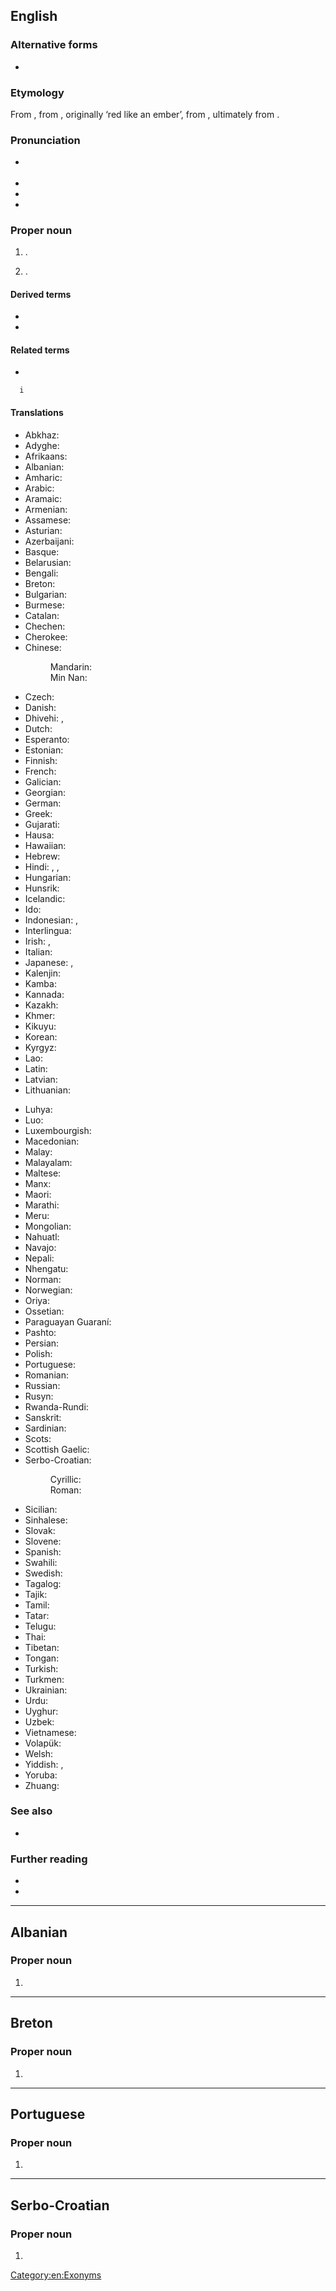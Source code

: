 {{also|brazil}}
==English==

===Alternative forms===
* {{alter|en|Brasil||archaic}}

===Etymology===
From {{der|en|pt|Brasil}}, from {{m|pt|brasil||brazilwood}}, originally ‘red like an ember’, from {{m|pt|brasa||ember}}, ultimately from {{der|en|gem-pro|*brasō||gleed, crackling coal}}.

===Pronunciation===
* {{a|UK|US}} {{IPA|en|/bɹə.ˈzɪl/|[-ˈzɪɫ]}}
* {{audio|en|en-us-Brazil.ogg|Audio (US)}}
* {{hyphenation|en|Bra|zil}}
* {{rhymes|en|ɪl}}

===Proper noun===
{{en-proper noun}}

# {{senseid|en|Q155}}{{place|en|A large [[Portuguese]]-speaking <<country>> in <<cont/South America>>|official=Federative Republic of Brazil}}.
# {{place|en|city/county seat|co/Clay County|s/Indiana|c/USA}}.

====Derived terms====
* {{l|en|Brazilian}}
* {{l|en|Brazil nut}}

====Related terms====
* {{l|en|Brasília}}
   i

====Translations====
{{trans-top|id=Q155|Portuguese-speaking country in South America}}
* Abkhaz: {{t|ab|Бразилия}}
* Adyghe: {{t|ady|Бразилие}}
* Afrikaans: {{t|af|Brasilië}}
* Albanian: {{t+|sq|Brazili}}
* Amharic: {{t|am|ብራዚል}}
* Arabic: {{t|ar|اَلْبَرَازِيل|f}}
* Aramaic: {{t|arc|ܒܪܐܙܝܠ}}
* Armenian: {{t+|hy|Բրազիլիա}}
* Assamese: {{t|as|ব্ৰাজিল}}
* Asturian: {{t+|ast|Brasil}}
* Azerbaijani: {{t+|az|Braziliya}}
* Basque: {{t|eu|Brasil}}
* Belarusian: {{t|be|Бразі́лія|f}}
* Bengali: {{t+|bn|ব্রাজিল}}
* Breton: {{t+|br|Brazil}}
* Bulgarian: {{t|bg|Брази́лия|f}}
* Burmese: {{t|my|ဘရာဇီး}}
* Catalan: {{t+|ca|Brasil}}
* Chechen: {{t|ce|Бразили}}
* Cherokee: {{t|chr|ᏆᏏᎵ|tr=quasili}}
* Chinese:
*: Mandarin: {{t+|cmn|巴西|tr=Bāxī}}
*: Min Nan: {{t|nan|巴西|tr=Pa-se}}
* Czech: {{t+|cs|Brazílie|f}}
* Danish: {{t+|da|Brasilien}}
* Dhivehi: {{t|dv|ބްރެޒިލް}}, {{t|dv|ބުރެޒިލް}}
* Dutch: {{t+|nl|Brazilië}}
* Esperanto: {{t+|eo|Brazilo}}
* Estonian: {{t+|et|Brasiilia}}
* Finnish: {{t+|fi|Brasilia}}
* French: {{t+|fr|Brésil|m}}
* Galician: {{t+|gl|Brasil|m}}
* Georgian: {{t+|ka|ბრაზილია}}
* German: {{t+|de|Brasilien|n}}
* Greek: {{t+|el|Βραζιλία|f}}
* Gujarati: {{t|gu|બ્રાઝીલ}}
* Hausa: {{t|ha|Birazil}}
* Hawaiian: {{t|haw|Palakila}}
* Hebrew: {{t+|he|בְּרָזִיל|tr=brazil}}
* Hindi: {{t|hi|ब्राज़िल}}, {{t+|hi|ब्राज़ील}}, {{t|hi|ब्राजील}}
* Hungarian: {{t+|hu|Brazília}}
* Hunsrik: {{t|hrx|Brasil|m}}
* Icelandic: {{t+|is|Brasilía|f}}
* Ido: {{t+|io|Brazilia}}
* Indonesian: {{t+|id|Brasil}}, {{t+|id|Brazil}}
* Interlingua: {{t|ia|Brasil}}
* Irish: {{t|ga|Brasaíl|alt=An Bhrasaíl|f}}, {{t|ga|Poblacht Chónaidhmitheach na Brasaíle|f}}
* Italian: {{t+|it|Brasile|m}}
* Japanese: {{t+|ja|ブラジル|tr=Burajiru}}, {{t+|ja|伯剌西爾|tr=Burajiru}} {{qualifier|rare}}
* Kalenjin: {{t|kln|Brazili}}
* Kamba: {{t|kam|Mbkasili}}
* Kannada: {{t+|kn|ಬ್ರೆಜಿಲ್}}
* Kazakh: {{t|kk|Бразилия}}
* Khmer: {{t+|km|ប្រេស៊ីល}}
* Kikuyu: {{t|ki|Buraziri}}
* Korean: {{t|ko|^브라질}}
* Kyrgyz: {{t+|ky|Бразилия}}
* Lao: {{t|lo|ບຣາຊິລ}}
* Latin: {{t+|la|Brasilia}}
* Latvian: {{t+|lv|Brazīlija|f}}
* Lithuanian: {{t+|lt|Brazilija|f}}
{{trans-mid}}
* Luhya: {{t|luy|Brazil}}
* Luo: {{t|luo|Brasil}}
* Luxembourgish: {{t+|lb|Brasilien|n}}
* Macedonian: {{t+|mk|Бразил|m}}
* Malay: {{t|ms|Brazil}}
* Malayalam: {{t|ml|ബ്രസീൽ}}
* Maltese: {{t|mt|Brażil|alt=il-Brażil}}
* Manx: {{t|gv|Yn Vrasseel}}
* Maori: {{t|mi|Parīhi}}
* Marathi: {{t|mr|ब्राझिल}}
* Meru: {{t|mer|Braziri}}
* Mongolian: {{t|mn|Бразил}}
* Nahuatl: {{t+|nah|Brasil}}
* Navajo: {{t|nv|Bwazííl}}
* Nepali: {{t|ne|ब्राजिल}}
* Nhengatu: {{t|yrl|Pindorama}}
* Norman: {{t|nrf|Brési|m}}
* Norwegian: {{t+|no|Brasil}}
* Oriya: {{t|or|ବ୍ରାଜିଲ}}
* Ossetian: {{t|os|Бразили}}
* Paraguayan Guaraní: {{t|gug|Pindoráma}}
* Pashto: {{t|ps|برازيل|m|tr=barazíl}}
* Persian: {{t+|fa|برزیل|tr=berezil}}
* Polish: {{t+|pl|Brazylia|f}}
* Portuguese: {{t+|pt|Brasil|m}}
* Romanian: {{t+|ro|Brazilia|f}}
* Russian: {{t+|ru|Брази́лия|f}}
* Rusyn: {{t|rue|Бразі́лія|f}}
* Rwanda-Rundi: {{t|rw|Burezile}}
* Sanskrit: {{t|sa|ब्रासील}}
* Sardinian: {{t|sc|Brasile|m}}
* Scots: {{t|sco|Brazil}}
* Scottish Gaelic: {{t|gd|Braisil|f}}
* Serbo-Croatian:
*: Cyrillic: {{t|sh|Бразил|m}}
*: Roman: {{t+|sh|Brazil|m}}
* Sicilian: {{t+|scn|Brasili|m}}
* Sinhalese: {{t|si|බ්‍රසීලය}}
* Slovak: {{t+|sk|Brazília|f}}
* Slovene: {{t+|sl|Brazílija|f}}
* Spanish: {{t+|es|Brasil|m}}
* Swahili: {{t+|sw|Brazili}}
* Swedish: {{t+|sv|Brasilien}}
* Tagalog: {{t|tl|Brazil}}
* Tajik: {{t+|tg|Бразилия}}
* Tamil: {{t+|ta|பிரேசில்}}
* Tatar: {{t+|tt|Бразилия}}
* Telugu: {{t+|te|బ్రెజిల్}}
* Thai: {{t+|th|บราซิล}}
* Tibetan: {{t|bo|པུ་རུ་ཟིལ}}
* Tongan: {{t|to|Palāsili}}
* Turkish: {{t+|tr|Brezilya}}
* Turkmen: {{t|tk|Braziliýa}}
* Ukrainian: {{t+|uk|Брази́лія|f}}
* Urdu: {{t|ur|برازیل|tr=brāzil}}
* Uyghur: {{t|ug|برازىلىيە}}
* Uzbek: {{t+|uz|Braziliya}}
* Vietnamese: {{t|vi|Bra-xin}}
* Volapük: {{t+|vo|Brasilän}}
* Welsh: {{t+|cy|Brasil}}
* Yiddish: {{t|yi|בראַזיל}}, {{t|yi|בראַזיליע}}
* Yoruba: {{t|yo|Bàràsílì}}
* Zhuang: {{t|za|Bahsih}}
{{trans-bottom}}

===See also===
* {{list:countries of South America/en}}{{topics|en|Countries in South America}}

===Further reading===
* {{pedialite}}
* {{pedia|Brazil (disambiguation)}}

[[Category:en:Exonyms]]

----

==Albanian==

===Proper noun===
{{sq-proper noun|m|Brazili}}

# {{place|sq|country|cont/South America|t1=Brazil}}

----

==Breton==

===Proper noun===
{{head|br|proper noun}}

# {{place|br|country|cont/South America|t1=Brazil}}

----

==Portuguese==

===Proper noun===
{{pt-proper noun|m}}

# {{obsolete spelling of|pt|Brasil}}

----

==Serbo-Croatian==

===Proper noun===
{{sh-proper noun|g=m}}

# {{place|sh|country|cont/South America|t1=Brazil}}